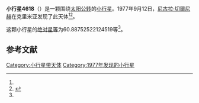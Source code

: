 {{Infobox planet
| bgcolour = #FFFFC0
| name = 4618 Shakhovskoj
| symbol = 
| image = 
| caption = 
| discovery = yes
| discovery_ref = 
| discoverer = [[尼古拉·切爾尼赫|尼古拉·切爾尼赫]]
| discovery_site = [[克里米亚|克里米亚]] 
| discovered = 1977年9月12日
| designations = yes
| mp_name = 
| named_after = 
| alt_names = 1977 RJ3/ 1943 SF / 1977 TE3 / 1983 AL6 / 1983 CJ1
| mp_category = [[主带小行星|主带小行星]]
| orbit_ref = <ref name="a">[http://ssd.jpl.nasa.gov/sbdb.cgi?sstr=4618 4618 Shakhovskoj] {{Wayback|url=http://ssd.jpl.nasa.gov/sbdb.cgi?sstr=4618 |date=20210806104624 }}，小行星數據庫瀏覽器（JPL Small-Body Database Browser）－[[美国国家航空航天局|美国国家航空航天局]]喷气推进实验室</ref>
| epoch = 2456400.5 (2013年4月18日更新)
| aphelion = {{convert|3.395947770412616|AU|km|3|abbr=on|lk=out}}
| perihelion = {{convert|1.850391698346098|AU|km|3|abbr=on}}
| semimajor = {{convert|2.623169734379357|AU|km|3|abbr=on}}
| eccentricity = 0.294597039
| period = 1551.808106 [[日|日]]<br />4.25[[儒略年|儒略年]]
| avg_speed = 
| inclination = 11.51283497999848
| asc_node = 343.2922740217321
| mean_anomaly = 
| arg_peri = 60.88752522124519
| satellites = 
| physical_characteristics = yes
| dimensions = 
| mass = 
| density = 
| surface_grav = 
| escape_velocity = 
| sidereal_day = 
| axial_tilt = 
| pole_ecliptic_lat = 
| pole_ecliptic_lon = 
| albedo = 
| temperatures= 
| temp_name1 = 
| mean_temp_1 = 
| max_temp_1 = 
| temp_name2 = 
| max_temp_2 = 
| spectral_type = 
| abs_magnitude = 60.88752522124519
}}

'''小行星4618'''（{{lang-en|4618 Shakhovskoj}}）是一颗围绕[[太阳|太阳]][[公转|公转]]的[[小行星|小行星]]。1977年9月12日，[[尼古拉·切爾尼赫|尼古拉·切爾尼赫]]在克里米亚发现了此天体<ref name="a" /><ref>{{cite news|title=小行星列表|url=http://cfa-www.harvard.edu/iau/lists/NumberedMPs.txt|accessdate=2013-07-08|newspaper=哈佛大学|archive-date=2008-05-17|archive-url=https://web.archive.org/web/20080517010638/http://cfa-www.harvard.edu/iau/lists/NumberedMPs.txt|dead-url=no}}</ref>。

这颗小行星的[[绝对星等|绝对星等]]为60.88752522124519等<ref name="a" />。

==参考文献==
{{reflist}}
{{Minor Planet Number|[[小行星4617|小行星4617]]|[[小行星4619|小行星4619]]}}

{{小天体}}

[[Category:小行星带天体|Category:小行星带天体]]
[[Category:1977年发现的小行星|Category:1977年发现的小行星]]

{{asteroid-stub}}